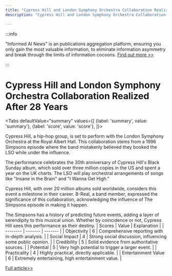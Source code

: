 ```yaml
---
title: "Cypress Hill and London Symphony Orchestra Collaboration Realized After 28 Years"
description: "Cypress Hill and London Symphony Orchestra Collaboration Realized After 28 Years"

---
```



:::info

"Informed AI News" is an publications aggregation platform, ensuring you only gain the most valuable information, to eliminate information asymmetry and break through the limits of information cocoons.  [Find out more >>](/)

:::

# Cypress Hill and London Symphony Orchestra Collaboration Realized After 28 Years


<Tabs
	defaultValue="summary"
	values={[
	{label: 'summary', value: 'summary'},
	{label: 'score', value: 'score'},
]}>
<TabItem value="summary">


Cypress Hill, a hip-hop group, is set to perform with the London Symphony Orchestra at the Royal Albert Hall. This collaboration stems from a 1996 Simpsons episode where the band mistakenly believed they booked the LSO while under the influence.

The performance celebrates the 30th anniversary of Cypress Hill's Black Sunday album, which sold over three million copies in the US and spent a year on the UK charts. The LSO will play orchestral arrangements of songs like "Insane in the Brain" and "I Wanna Get High."

Cypress Hill, with over 20 million albums sold worldwide, considers this event a milestone in their career. B-Real, a band member, expressed the significance of this collaboration, acknowledging the influence of The Simpsons episode in making it happen.

The Simpsons has a history of predicting future events, adding a layer of serendipity to this musical union. Whether by coincidence or not, Cypress Hill sees this performance as their destiny.
</TabItem>
<TabItem value="score">
	| Scores     | Value   | Explanation |
	| -------- | ------- | ------- |
	| Objectivity  | 6    | Comprehensive reporting with in-depth analysis.    |
	| Social Impact | 4     | Strong social discussion, influencing some public opinion.    |
	| Credibility    | 5    | Solid evidence from authoritative sources.    |
	| Potential    | 5    | Very high potential to trigger a larger event.    |
	| Practicality    | 4    | Highly practical, directly applicable.    |
	| Entertainment Value    | 6    | Extremely entertaining, high entertainment value.    |
</TabItem>
</Tabs>

[Full article>>](https://www.bbc.com/news/articles/cg3j8y6vnw4o)
